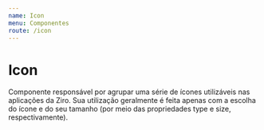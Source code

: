 ```yaml
---
name: Icon
menu: Componentes
route: /icon
---
```



# Icon
Componente responsável por agrupar uma série de ícones utilizáveis nas aplicações da Ziro. Sua utilização geralmente é feita apenas com a escolha do ícone e do seu tamanho (por meio das propriedades type e size, respectivamente).

<Playground>
    <div style={{...containerDocz, display: 'grid', gridTemplateColumns: '1fr 1fr 1fr 1fr 1fr 1fr', gridRowGap: '20px', alignContent: 'start', justifyItems: 'center'}}>
		<Icon type='ziro' size={24} />
		<Icon type='amex' size={24} />
		<Icon type='visa' size={24} />
		<Icon type='mastercard' size={24} />
		<Icon type='elo' size={24} />
		<Icon type='hiper' size={24} />
		<Icon type='success' />
		<Icon type='alert' />
		<Icon type='warning' />
		<Icon type='pen' />
		<Icon type='close' />
		<Icon type='menu' />
		<Icon type='truck' />
		<Icon type='card' />
		<Icon type='user' />
		<Icon type='logout' />
		<Icon type='shopping' />
		<Icon type='back' />
		<Icon type='cnpj' />
		<Icon type='whats' size={24} />
		<Icon type='lock' />
		<Icon type='email' />
		<Icon type='calendar' />
		<Icon type='id' />
		<Icon type='location' />
		<Icon type='facebook' size={24} />
		<Icon type='instagram' size={24} />
		<Icon type='money' size={24} />
		<Icon type='gear' size={24} />
		<Icon type='present' size={24} />
		<Icon type='trending' size={24} />
		<Icon type='globe' size={24} />
		<Icon type='add' size={24} />
		<Icon type='send' size={24} />
		<Icon type='filter' size={24} />
		<Icon type='file' size={24} />
		<Icon type='help' size={24} />
		<Icon type='headphone' size={24} />
		<Icon type='copy' size={24} />
		<Icon type='link' size={24} />
	</div>
</Playground>

<Props of={Icon} />